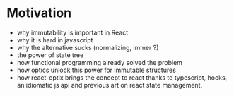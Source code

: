 # Motivation

- why immutability is important in React
- why it is hard in javascript
- why the alternative sucks (normalizing, immer ?)
- the power of state tree
- how functional programming already solved the problem
- how optics unlock this power for immutable structures
- how react-optix brings the concept to react thanks to typescript, hooks, an idiomatic js api and previous art on react state management.
